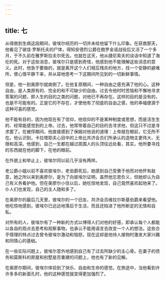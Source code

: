 ```yaml
---
---
---
```

title: 七
---



从得救到生病这段期间，彼埃尔经历的一切并未给他留下什么印象。在获救那天，他看见了彼佳·罗斯托夫的尸体，得知安德烈公爵在鲍罗金诺战役后又活了一个多月，于不久前在雅罗斯拉夫尔死去。也就在这天，他从捷尼索夫的谈话中知道了海伦的死。对于这些消息，彼埃尔只是感到奇怪，他感到他不能理解这些消息的意义。此时，他急于要做的，就是离开这个人们相互残杀的地方，找一个安静的避难所，使心情平静下来，并从容地思考一下这期间所见到的一切新鲜事情。

但是，他一到奥廖尔就病倒了。在他复原期间，一种自由之感充满了他的心。这种自由，是人类原有的、完全的和不可缺少的自由。过去令他时时苦恼和不懈地寻求答案的问题，即人生的目的之类的问题，对他已不再存在。这样的目的是没有的，也是不可能有的。正是它的不存在，才使他有了彻底的自由之感，他的幸福便源于这种可喜的感觉。

他不能有目的，因为他现在有了信仰，他信仰的不是某种制度或思想，而是活生生的、经常能感觉到的上帝。过去，他常带着自己的目的去寻求他，但这只不过是寻求罢了。在被俘期间，他直接感到了保姆对他说的道理：上帝就在眼前，它无所不在。他认识到，卡拉塔耶夫心目中的上帝比共济会员们所承认的造物主更伟大、无限和高深。他感到，自己一生都在越过周围人的头顶往远处看，其实，他所要寻找的东西就在他的脚下，在他的眼前。

在外貌上和举止上，彼埃尔同以前几乎没有两样。

老公爵小姐以前不喜欢彼埃尔，老伯爵死后，她感到自己受惠于他而对他怀有敌意，她之所以来到奥廖尔，是为了向彼埃尔证明，虽然他忘恩负义，但她却认为自己有义务看护他。但在奥廖尔小住以后，她吃惊地发现，自己竟然喜欢起他来了。仆人们也发现，自己的主人随和多了。

在奥廖尔的最后几天里，彼埃尔的一个旧友、共济会员维拉尔斯基伯爵来看望他。他吃惊地感到，彼埃尔已远远地落后于生活，而且还陷进了他所断定的无情和自私。

对所有的人，彼埃尔有了一种新的方式以博得人们对他的好感，即承认每个人都能以各自的观点去思考和观察事物，也承认不能用语言去改变一个人的想法。这些合乎情理的特点过去曾令彼埃尔激动和恼怒，现在这却是他待人接物时激发大家兴趣和同情心的基础。

在一些实际问题上，彼埃尔意外地感到自己有了过去所缺少的主心骨。在妻子的债务和莫斯科的房屋和别墅是否重建的问题上，他也有了新的见解。

在奥廖尔期间，彼埃尔体验到了快乐、自由和生命的感觉。在旅途中，当他看到许许多多的新面孔时，他的这种感觉就变得更加强烈了。